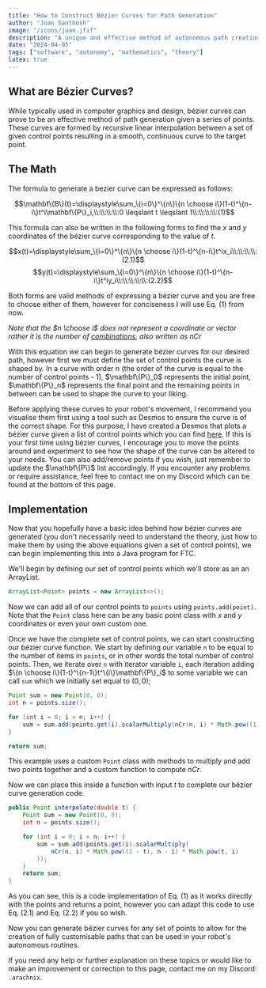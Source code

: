 ```yaml
---
title: "How to Construct Bézier Curves for Path Generation"
author: "Juan Santhosh"
image: "/icons/juan.jfif"
description: "A unique and effective method of autonomous path creation."
date: "2024-04-05"
tags: ["software", "autonomy", "mathematics", "theory"]
latex: true
---
```


## What are B&eacute;zier Curves?

While typically used in computer graphics and design, b&eacute;zier curves can prove to be an effective method of path generation given a series of points. These curves are formed by recursive linear interpolation between a set of given control points resulting in a smooth, continuous curve to the target point.

## The Math

The formula to generate a bezier curve can be expressed as follows:

$$\mathbf\{B\}(t)=\displaystyle\sum_\{i=0\}^\{n\}\{n \choose i\}(1-t)^\{n-i\}t^i\mathbf\{P\}_i,\\:\\:\\:\\:0 \leqslant t \leqslant 1\\:\\:\\:\\:(1)$$

This formula can also be written in the following forms to find the $x$ and $y$ coordinates of the b&eacute;zier curve corresponding to the value of $t$.

$$x(t)=\displaystyle\sum_\{i=0\}^\{n\}\{n \choose i\}(1-t)^\{n-i\}t^ix_i\\:\\:\\:\\:(2.1)$$
$$y(t)=\displaystyle\sum_\{i=0\}^\{n\}\{n \choose i\}(1-t)^\{n-i\}t^iy_i\\:\\:\\:\\:\\:(2.2)$$

Both forms are valid methods of expressing a b&eacute;zier curve and you are free to choose either of them, however for conciseness I will use Eq. (1) from now.

*Note that the $n \choose i$ does not represent a coordinate or vector rather it is the number of [combinations](https://en.wikipedia.org/wiki/Combination), also written as $nCr$*

With this equation we can begin to generate b&eacute;zier curves for our desired path, however first we must define the set of control points the curve is shaped by. In a curve with order $n$ (the order of the curve is equal to the number of control points - 1), $\mathbf\{P\}_0$ represents the initial point, $\mathbf\{P\}_n$ represents the final point and the remaining points in between can be used to shape the curve to your liking.

Before applying these curves to your robot's movement, I recommend you visualise them first using a tool such as Desmos to ensure the curve is of the correct shape. For this purpose, I have created a Desmos that plots a b&eacute;zier curve given a list of control points which you can find [here](https://www.desmos.com/calculator/midaxwpsdf). If this is your first time using b&eacute;zier curves, I encourage you to move the points around and experiment to see how the shape of the curve can be altered to your needs. You can also add/remove points if you wish, just remember to update the $\mathbf\{P\}$ list accordingly. If you encounter any problems or require assistance, feel free to contact me on my Discord which can be found at the bottom of this page.

## Implementation

Now that you hopefully have a basic idea behind how b&eacute;zier curves are generated (you don't necessarily need to understand the theory, just how to make them by using the above equations given a set of control points), we can begin implementing this into a Java program for FTC.

We'll begin by defining our set of control points which we'll store as an an ArrayList.

```java
ArrayList<Point> points = new ArrayList<>();
```

Now we can add all of our control points to `points` using `points.add(point)`. Note that the `Point` class here can be any basic point class with $x$ and $y$ coordinates or even your own custom one.

Once we have the complete set of control points, we can start constructing our b&eacute;zier curve function. We start by defining our variable `n` to be equal to the number of items in `points`, or in other words the total number of control points. Then, we iterate over `n` with iterator variable `i`, each iteration adding $\{n \choose i\}(1-t)^\{n-1\}t^\{i\}\mathbf\{P\}_i$ to some variable we can call `sum` which we initially set equal to $(0, 0)$;

```java
Point sum = new Point(0, 0);
int n = points.size();

for (int i = 0; i < n; i++) {
    sum = sum.add(points.get(i).scalarMultiply(nCr(n, i) * Math.pow((1 - t), n - i) * Math.pow(t, i)));
}

return sum;
```

This example uses a custom `Point` class with methods to multiply and add two points together and a custom function to compute $nCr$.

Now we can place this inside a function with input $t$ to complete our b&eacute;zier curve generation code.

```java
public Point interpolate(double t) {
    Point sum = new Point(0, 0);
    int n = points.size();

    for (int i = 0; i < n; i++) { 
        sum = sum.add(points.get(i).scalarMultiply(
            nCr(n, i) * Math.pow((1 - t), n - i) * Math.pow(t, i)
        ));
    }
    return sum;
}
```

As you can see, this is a code implementation of Eq. (1) as it works directly with the points and returns a point, however you can adapt this code to use Eq. (2.1) and Eq. (2.2) if you so wish.

Now you can generate b&eacute;zier curves for any set of points to allow for the creation of fully customisable paths that can be used in your robot's autonomous routines.

If you need any help or further explanation on these topics or would like to make an improvement or correction to this page, contact me on my Discord: `.arachnix`.